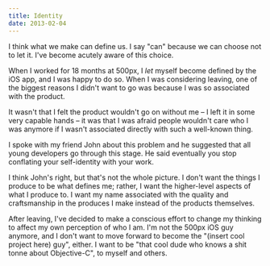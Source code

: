 ```yaml
---
title: Identity
date: 2013-02-04
---
```



I think what we make can define us. I say "can" because we can choose not to let it. I've become acutely aware of this choice.

When I worked for 18 months at 500px, I _let_ myself become defined by the iOS app, and I was happy to do so. When I was considering leaving, one of the biggest reasons I didn't want to go was because I was so associated with the product.

It wasn't that I felt the product wouldn't go on without me – I left it in some very capable hands – it was that I was afraid people wouldn't care who I was anymore if I wasn't associated directly with such a well-known thing.

I spoke with my friend John about this problem and he suggested that all young developers go through this stage. He said eventually you stop conflating your self-identity with your work.

I think John's right, but that's not the whole picture. I don't want the things I produce to be what defines me; rather, I want the higher-level aspects of what I produce to. I want my name associated with the quality and craftsmanship in the produces I make instead of the products themselves.

After leaving, I've decided to make a conscious effort to change my thinking to affect my own perception of who I am. I'm not the 500px iOS guy anymore, and I don't want to move forward to become the "(insert cool project here) guy", either. I want to be "that cool dude who knows a shit tonne about Objective-C", to myself and others.


  